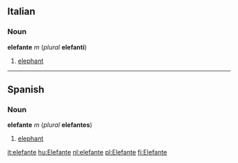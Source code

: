 ==Italian==
===Noun===
'''elefante''' ''m'' (''plural'' '''elefanti''')

#[[elephant]]

----
==Spanish==
===Noun===
'''elefante''' ''m'' (''plural'' '''elefantes''')

#[[elephant]]

[[it:elefante]]
[[hu:Elefante]]
[[nl:elefante]]
[[pl:Elefante]]
[[fi:Elefante]]